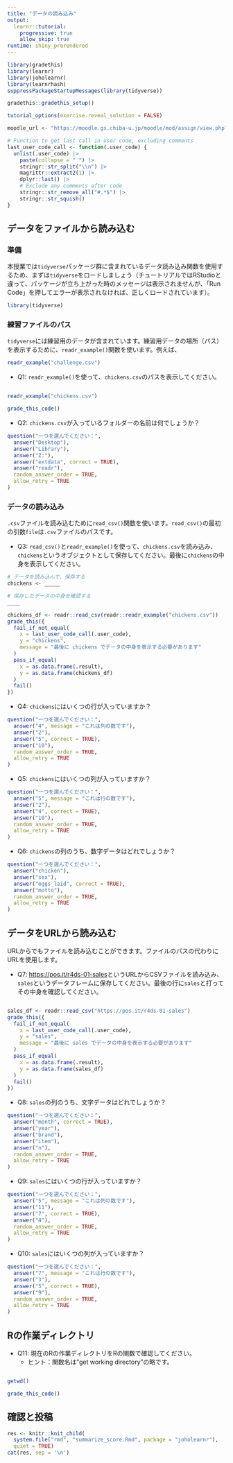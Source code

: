 ```yaml
---
title: "データの読み込み"
output:
  learnr::tutorial:
    progressive: true
    allow_skip: true
runtime: shiny_prerendered
---
```


```r
library(gradethis)
library(learnr)
library(joholearnr)
library(learnrhash)
suppressPackageStartupMessages(library(tidyverse))

gradethis::gradethis_setup()

tutorial_options(exercise.reveal_solution = FALSE)

moodle_url <- "https://moodle.gs.chiba-u.jp/moodle/mod/assign/view.php?id=1291956"

# Function to get last call in user code, excluding comments
last_user_code_call <- function(.user_code) {
  unlist(.user_code) |>
    paste(collapse = " ") |>
    stringr::str_split("\\n") |>
    magrittr::extract2(1) |>
    dplyr::last() |>
    # Exclude any comments after code
    stringr::str_remove_all("#.*$") |>
    stringr::str_squish()
}
```

## データをファイルから読み込む

### 準備

本授業では`tidyverse`パッケージ群に含まれているデータ読み込み関数を使用するため、まずは`tidyverse`をロードしましょう（チュートリアルではRStudioと違って、パッケージが立ち上がった時のメッセージは表示されませんが、「Run Code」を押してエラーが表示されなければ、正しくロードされています）。

```r
library(tidyverse)
```

### 練習ファイルのパス

`tidyverse`には練習用のデータが含まれています。練習用データの場所（パス）を表示するために、`readr_example()`関数を使います。例えば、

```r
readr_example("challenge.csv")
```

- Q1: `readr_example()`を使って、`chickens.csv`のパスを表示してください。

```r

```

```r
readr_example("chickens.csv")
```

```r
grade_this_code()
```

- Q2: `chickens.csv`が入っているフォルダーの名前は何でしょうか？

```r
question("一つを選んでください：",
  answer("Desktop"),
  answer("Library"),
  answer("Z:"),
  answer("extdata", correct = TRUE),
  answer("readr"),
  random_answer_order = TRUE,
  allow_retry = TRUE
)
```

### データの読み込み

`.csv`ファイルを読み込むために`read_csv()`関数を使います。`read_csv()`の最初の引数`file`は`.csv`ファイルのパスです。

- Q3: `read_csv()`と`readr_example()`を使って、`chickens.csv`を読み込み、`chickens`というオブジェクトとして保存してください。最後に`chickens`の中身を表示してください。

```r
# データを読み込んで、保存する
chickens <- _____

# 保存したデータの中身を確認する
____
```

```r
chickens_df <- readr::read_csv(readr::readr_example("chickens.csv"))
grade_this({
  fail_if_not_equal(
    x = last_user_code_call(.user_code),
    y = "chickens",
    message = "最後に chickens でデータの中身を表示する必要があります"
  )
  pass_if_equal(
    x = as.data.frame(.result),
    y = as.data.frame(chickens_df)
  )
  fail()
})
```

- Q4: `chickens`にはいくつの行が入っていますか？

```r
question("一つを選んでください：",
  answer("4", message = "これは列の数です"),
  answer("2"),
  answer("5", correct = TRUE),
  answer("10"),
  random_answer_order = TRUE,
  allow_retry = TRUE
)
```

- Q5: `chickens`にはいくつの列が入っていますか？

```r
question("一つを選んでください：",
  answer("5", message = "これは行の数です"),
  answer("2"),
  answer("4", correct = TRUE),
  answer("10"),
  random_answer_order = TRUE,
  allow_retry = TRUE
)
```

- Q6: `chickens`の列のうち、数字データはどれでしょうか？

```r
question("一つを選んでください：",
  answer("chicken"),
  answer("sex"),
  answer("eggs_laid", correct = TRUE),
  answer("motto"),
  random_answer_order = TRUE,
  allow_retry = TRUE
)
```

## データをURLから読み込む

URLからでもファイルを読み込むことができます。ファイルのパスの代わりにURLを使用します。

- Q7:  <https://pos.it/r4ds-01-sales>というURLからCSVファイルを読み込み、`sales`というデータフレームに保存してください。最後の行に`sales`と打ってその中身を確認してください。

```r

```

```r
sales_df <- readr::read_csv("https://pos.it/r4ds-01-sales")
grade_this({
  fail_if_not_equal(
    x = last_user_code_call(.user_code),
    y = "sales",
    message = "最後に sales でデータの中身を表示する必要があります"
  )
  pass_if_equal(
    x = as.data.frame(.result),
    y = as.data.frame(sales_df)
  )
  fail()
})
```

- Q8: `sales`の列のうち、文字データはどれでしょうか？

```r
question("一つを選んでください：",
  answer("month", correct = TRUE),
  answer("year"),
  answer("brand"),
  answer("item"),
  answer("n"),
  random_answer_order = TRUE,
  allow_retry = TRUE
)
```

- Q9: `sales`にはいくつの行が入っていますか？

```r
question("一つを選んでください：",
  answer("5", message = "これは列の数です"),
  answer("11"),
  answer("7", correct = TRUE),
  answer("4"),
  random_answer_order = TRUE,
  allow_retry = TRUE
)
```

- Q10: `sales`にはいくつの列が入っていますか？

```r
question("一つを選んでください：",
  answer("7", message = "これは行の数です"),
  answer("3"),
  answer("5", correct = TRUE),
  answer("9"),
  random_answer_order = TRUE,
  allow_retry = TRUE
)
```

## Rの作業ディレクトリ

- Q11: 現在のRの作業ディレクトリをRの関数で確認してください。  
  - ヒント：関数名は"get working directory"の略です。

```r

```

```r
getwd()
```

```r
grade_this_code()
```

## 確認と投稿

```r
res <- knitr::knit_child(
  system.file("rmd", "summarize_score.Rmd", package = "joholearnr"),
  quiet = TRUE)
cat(res, sep = '\n')
```
